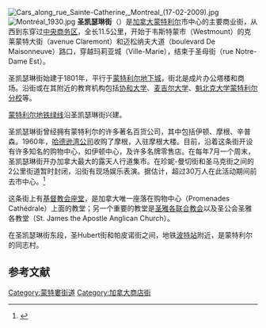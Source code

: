 [[File:Cars_along_rue_Sainte-Catherine,_Montreal_(17-02-2009).jpg|thumb]]
[[File:Montréal_1930.jpg|thumb]]
'''圣凯瑟琳街'''（{{lang-fr|Rue Sainte-Catherine}}）是[[加拿大|加拿大]][[蒙特利尔|蒙特利尔]]市中心的主要商业街，从西到东穿过[[中央商务区|中央商务区]]，全长11.5公里，开始于韦斯特蒙市（Westmount）的克莱蒙特大街（avenue Claremont）和迈松纳夫大道（boulevard De Maisonneuve）路口，穿越玛莉亚城（Ville-Marie），结束于圣母街（rue Notre-Dame Est）。

圣凯瑟琳街始建于1801年，平行于[[蒙特利尔地下城|蒙特利尔地下城]]，街北是成片办公塔楼和商场。沿街或在其附近的教育机构包括[[协和大学_(加拿大)|协和大学]]、[[麦吉尔大学|麦吉尔大学]]、[[魁北克大学蒙特利尔分校|魁北克大学蒙特利尔分校]]等。 

[[蒙特利尔地铁|蒙特利尔地铁]][[蒙特利尔地铁1号线|绿线]]沿圣凯瑟琳街兴建。

圣凯瑟琳街曾经拥有蒙特利尔的许多著名百货公司，其中包括伊顿、摩根、辛普森。1960年，[[哈德逊湾公司|哈德逊湾公司]]收购了摩根，入驻摩根大楼。目前，沿着这条街开设有许多知名的购物中心，如伊顿中心，及许多名牌零售店。在每年7月一个周末，圣凯瑟琳街开办加拿大最大的露天人行道集市。在珍妮-曼切街和圣马克街之间的2公里街道暂时封闭，沿街有现场娱乐表演。据估计，超过30万人在此活动期间前去市中心。<ref>{{Cite web |url=http://www.destinationcentreville.com/yellow/grande.html |title=La grande braderie estivale (in French) |accessdate=2010-03-29 |archive-date=2007-07-16 |archive-url=https://web.archive.org/web/20070716042649/http://www.destinationcentreville.com/yellow/grande.html |dead-url=no }}</ref>

这条街上有[[基督教会座堂_(蒙特利尔)|基督教会座堂]]，是加拿大唯一座落在购物中心（Promenades Cathédrale）上面的教堂；另一个重要的教堂是[[圣雅各联合教会|圣雅各联合教会]]以及圣公会圣雅各教堂（St. James the Apostle Anglican Church）。 

在圣凯瑟琳街东段，圣Hubert街和帕皮诺街之间，地铁[[波特站|波特站]]附近，是蒙特利尔的同志村。

==参考文献==
{{reflist}}

{{coord|45.510129|N|73.56353|W|source:frwiki_region:CA|format=dms|display=title}}

[[Category:蒙特婁街道|Category:蒙特婁街道]]
[[Category:加拿大商店街|Category:加拿大商店街]]
